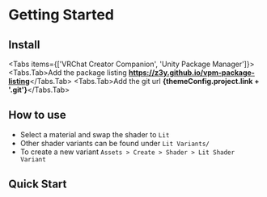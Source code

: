 

# Getting Started

## Install

<Tabs items={['VRChat Creator Companion', 'Unity Package Manager']}>
  <Tabs.Tab>Add the package listing <b>https://z3y.github.io/vpm-package-listing</b></Tabs.Tab>
  <Tabs.Tab>Add the git url <b>{themeConfig.project.link + '.git'}</b></Tabs.Tab>
</Tabs>

## How to use

- Select a material and swap the shader to `Lit`
- Other shader variants can be found under `Lit Variants/`
- To create a new variant `Assets > Create > Shader > Lit Shader Variant`

## Quick Start

<Cards>
  <Card title="Features Overview →" href="./features" />
  <Card title="Texture Packing →" href="./packing" />
  <Card title="Creating Variants →" href="./creating-variants" />
</Cards>